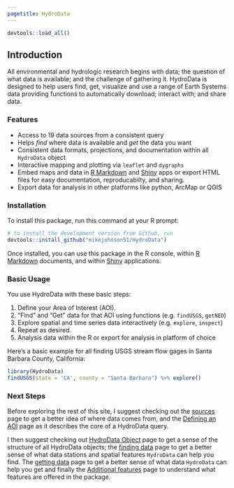 ```yaml
---
pagetitle: HydroData
---
```


```r
devtools::load_all()
```

## Introduction

All environmental and hydrologic research begins with data; the question of what data is available; and the challenge of gathering it. HydroData is designed to help users find, get, visualize and use a range of Earth Systems data providing functions to automatically download; interact with; and share data.

### Features

* Access to 19 data sources from a consistent query
* Helps *find* where data is available and  *get* the data you want
* Consistent data formats, projections, and documentation within all `HydroData` object
* Interactive mapping and plotting via `leaflet` and `dygraphs`
* Embed maps and data in [R Markdown](http://rmarkdown.rstudio.com/) and [Shiny](http://shiny.rstudio.com/) apps or export HTML files for easy documentation, reproducabilty, and sharing.
* Export data for analysis in other platforms like python, ArcMap or QGIS

### Installation

To install this package, run this command at your R prompt:

```r
# to install the development version from Github, run
devtools::install_github("mikejohnson51/HydroData")
```

Once installed, you can use this package in the R console, within [R Markdown](http://rmarkdown.rstudio.com/) documents, and within [Shiny](http://shiny.rstudio.com/) applications.

### Basic Usage

You use HydroData with these basic steps:

1. Define your Area of Interest (AOI).
2. "Find" and "Get" data for that AOI using functions (e.g. `findUSGS`, `getNED`)
3. Explore spatial and time series data interactively (e.g. `explore`, `inspect`)
4. Repeat as desired.
5. Analysis data within the R or export for analysis in platform of choice

Here's a basic example for all finding USGS stream flow gages in Santa Barbara County, California:

```r
library(HydroData)
findUSGS(state = 'CA', county = "Santa Barbara") %>% explore()
```

### Next Steps

Before exploring the rest of this site, I suggest checking out the [sources](sources.html) page to get a better idea of where data comes from, and the [Defining an AOI](aoi.html) page as it describes the core of a HydroData query. 

I then suggest checking out [HydroData Object](hydrodata.html) page to get a sense of the structure of all HydroData objects; the [finding data](find.html) page to get a better sense of what data stations and spatial features `HydroData` can help you find. The [getting data](get.html) page to get a better sense of what data `HydroData` can help you get and finally the [Additional features](additional.html) page to understand what  features are offered in the package.



